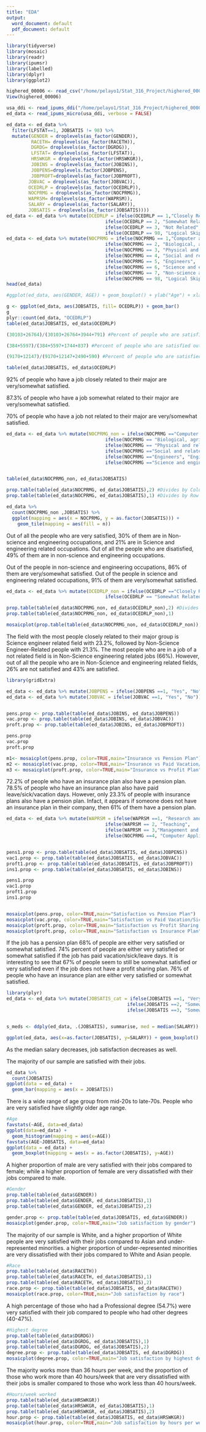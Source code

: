 ```yaml
---
title: "EDA"
output:
  word_document: default
  pdf_document: default
---
```


```r
library(tidyverse)
library(mosaic)
library(readr)
library(ipumsr)
library(labelled)
library(dplyr)
library(ggplot2)

highered_00006 <- read_csv("/home/pelayo1/Stat_316_Project/highered_00006.csv")
View(highered_00006)
```

```r
usa_ddi <- read_ipums_ddi("/home/pelayo1/Stat_316_Project/highered_00006.xml")
ed_data <- read_ipums_micro(usa_ddi, verbose = FALSE)

ed_data <- ed_data %>% 
  filter(LFSTAT==1, JOBSATIS != 98) %>%
  mutate(GENDER = droplevels(as_factor(GENDER)), 
         RACETH= droplevels(as_factor(RACETH)), 
         DGRDG= droplevels(as_factor(DGRDG)), 
         LFSTAT= droplevels(as_factor(LFSTAT)), 
         HRSWKGR = droplevels(as_factor(HRSWKGR)), 
         JOBINS = droplevels(as_factor(JOBINS)),
         JOBPENS=droplevels.factor(JOBPENS),
         JOBPROFT=droplevels(as_factor(JOBPROFT),
        JOBVAC = droplevels(as_factor(JOBVAC)),
        OCEDRLP = droplevels(as_factor(OCEDRLP)), 
        NOCPRMG = droplevels(as_factor(NOCPRMG)),
        WAPRSM= droplevels(as_factor(WAPRSM)),
        SALARY = droplevels(as_factor(SALARY)), 
        JOBSATIS = droplevels(as_factor(JOBSATIS))))
ed_data <- ed_data %>% mutate(OCEDRLP = ifelse(OCEDRLP == 1,"Closely Related",
                                    ifelse(OCEDRLP == 2, "Somewhat Related",
                                    ifelse(OCEDRLP == 3, "Not Related",
                                    ifelse(OCEDRLP == 98, "Logical Skip", NA)))))
ed_data <- ed_data %>% mutate(NOCPRMG = ifelse(NOCPRMG == 1,"Computer and mathematical scientists ",
                                    ifelse(NOCPRMG == 2, "Biological, agricultural and other life scientists",
                                    ifelse(NOCPRMG == 3, "Physical and related scientists",
                                    ifelse(NOCPRMG == 4, "Social and related scientists",
                                    ifelse(NOCPRMG == 5, "Engineers",
                                    ifelse(NOCPRMG == 6, "Science and engineering related occupations ",
                                    ifelse(NOCPRMG == 7, "Non-science and engineering occupations ",
                                    ifelse(NOCPRMG == 98, "Logical Skip", NA)))))))))
head(ed_data)
```


```r
#ggplot(ed_data, aes(GENDER, AGE)) + geom_boxplot() + ylab("Age") + xlab("Gender")

g <- ggplot(ed_data, aes(JOBSATIS, fill= OCEDRLP)) + geom_bar()
g
plyr::count(ed_data, "OCEDRLP")
table(ed_data$JOBSATIS, ed_data$OCEDRLP)

(30103+26764)/(30103+26764+3944+791) #Percent of people who are satisfied out of people who's jobs are closely related to their major

(384+5597)/(384+5597+1744+837) #Percent of people who are satisfied out of people who's jobs are not related to their major

(9170+12147)/(9170+12147+2490+590) #Percent of people who are satisfied out of people who's jobs are somewhat related to their major

table(ed_data$JOBSATIS, ed_data$OCEDRLP)

```

92% of people who have a job closely related to their major are very/somewhat satisfied. 

87.3% of people who have a job somewhat related to their major are very/somewhat satisfied. 

70% of people who have a job not related to their major are very/somewhat satisfied. 


```r
ed_data <- ed_data %>% mutate(NOCPRMG_non = ifelse(NOCPRMG =="Computer and mathematical scientists ", "MSCS",
                                    ifelse(NOCPRMG == "Biological, agricultural and other life scientists", "Bio",
                                    ifelse(NOCPRMG == "Physical and related scientists", "Physics",
                                    ifelse(NOCPRMG =="Social and related scientists", "Social",
                                    ifelse(NOCPRMG =="Engineers", "Engineers",
                                    ifelse(NOCPRMG =="Science and engineering related occupations ", "S-Engineer-related", "NS-Engineer-related")))))))


table(ed_data$NOCPRMG_non, ed_data$JOBSATIS)

prop.table(table(ed_data$NOCPRMG, ed_data$JOBSATIS),2) #Divides by Column
prop.table(table(ed_data$NOCPRMG, ed_data$JOBSATIS),1) #Divides by Row

ed_data %>% 
  count(NOCPRMG_non ,JOBSATIS) %>%  
  ggplot(mapping = aes(x = NOCPRMG, y = as.factor(JOBSATIS))) +
    geom_tile(mapping = aes(fill = n))

```

Out of all the people who are very satisfied, 30% of them are in Non-science and engineering occupations, and 21% are in Science and engineering related occupations. Out of all the people who are disatisfied, 49% of them are in non-science and engineering occupations. 

Out of the people in non-science and engineering occupations, 86% of them are very/somewhat satisfied. Out of the people in science and engineering related occupations, 91% of them are very/somewhat satisfied. 

```r
ed_data <- ed_data %>% mutate(OCEDRLP_non = ifelse(OCEDRLP =="Closely Related", "Close",
                                    ifelse(OCEDRLP == "Somewhat Related", "Somewhat", "Not")))

prop.table(table(ed_data$NOCPRMG_non, ed_data$OCEDRLP_non),2) #Divides by Column
prop.table(table(ed_data$NOCPRMG_non, ed_data$OCEDRLP_non),1)

mosaicplot(prop.table(table(ed_data$NOCPRMG_non, ed_data$OCEDRLP_non)), color=TRUE,main="Overall NOCPRMG vs OCEDRLP Proportions")

```

The field with the most people closely related to their major group is Science engineer related field with 23.2%, followed by Non-Science Engineer-Related people with 21.3%. The most people who are in a job of a not related field is in Non-Science engineering related jobs (66%). However, out of all the people who are in Non-Science and engineering related fields, 26% are not satisfied and 43% are satisfied. 


```r
library(gridExtra) 

ed_data <- ed_data %>% mutate(JOBPENS = ifelse(JOBPENS ==1, "Yes", "No"))
ed_data <- ed_data %>% mutate(JOBVAC = ifelse(JOBVAC ==1, "Yes", "No"))


pens.prop <- prop.table(table(ed_data$JOBINS, ed_data$JOBPENS))
vac.prop <- prop.table(table(ed_data$JOBINS, ed_data$JOBVAC))
proft.prop <- prop.table(table(ed_data$JOBINS, ed_data$JOBPROFT))

pens.prop
vac.prop
proft.prop

m1<- mosaicplot(pens.prop, color=TRUE,main="Insurance vs Pension Plan")
m2 <- mosaicplot(vac.prop, color=TRUE,main="Insurance vs Paid Vacation/Sick/Leave")
m3 <- mosaicplot(proft.prop, color=TRUE,main="Insurance vs Profit Plan")
```

72.2% of people who have an insurance plan also have a pension plan. 78.5% of people who have an insurance plan also have paid leave/sick/vacation days. However, only 23.3% of people with insurance plans also have a pension plan. Infact, it appears if someone does not have an insurance plan in their company, then 61% of them have a pension plan.

```r
ed_data <- ed_data %>% mutate(WAPRSM = ifelse(WAPRSM ==1, "Research and Development",
                                    ifelse(WAPRSM == 2, "Teaching",
                                    ifelse(WAPRSM == 3,"Management and Administration", 
                                    ifelse(NOCPRMG ==4, "Computer Applications", "Other")))))



```


```r
pens1.prop <- prop.table(table(ed_data$JOBSATIS, ed_data$JOBPENS))
vac1.prop <- prop.table(table(ed_data$JOBSATIS, ed_data$JOBVAC))
proft1.prop <- prop.table(table(ed_data$JOBSATIS, ed_data$JOBPROFT))
ins1.prop <- prop.table(table(ed_data$JOBSATIS, ed_data$JOBINS))

pens1.prop
vac1.prop
proft1.prop
ins1.prop


mosaicplot(pens.prop, color=TRUE,main="Satisfaction vs Pension Plan")
mosaicplot(vac.prop, color=TRUE,main="Satisfaction vs Paid Vacation/Sick/Leave")
mosaicplot(proft.prop, color=TRUE,main="Satisfaction vs Profit Sharing Plan")
mosaicplot(proft.prop, color=TRUE,main="Satisfaction vs Insurance Plan")


```

If the job has a pension plan 68% of people are either very satisfied or somewhat satisfied. 74% percent of people are either very satisfied or somewhat satisfied if the job has paid vacation/sick/leave days. It is interesting to see that 67% of people seem to still be somewhat satisfied or very satisfied even if the job does not have a profit sharing plan. 76% of people who have an insurance plan are either very satisfied or somewhat satisfied.


```r
library(plyr)
ed_data <- ed_data %>% mutate(JOBSATIS_cat = ifelse(JOBSATIS ==1, "Very Satisfied",
                                            ifelse(JOBSATIS ==2, "Somewhat Satisfied",
                                            ifelse(JOBSATIS ==3, "Somewhat Disatisfied","Very Disatisfied"))))


s_meds <- ddply(ed_data, .(JOBSATIS), summarise, med = median(SALARY))

ggplot(ed_data, aes(x=as.factor(JOBSATIS), y=SALARY)) + geom_boxplot() + xlab("Job Satisfaction") + ylab("Salary") +  geom_text(data = s_meds, aes(x = JOBSATIS, y = med, label = med), size = 3, vjust = -1.5)

```

As the median salary decreases, job satisfaction decreases as well. 

The majority of our sample are satisfied with their jobs. 
```r
ed_data %>%
  count(JOBSATIS)
ggplot(data = ed_data) + 
  geom_bar(mapping = aes(x = JOBSATIS))
```
There is a wide range of age group from mid-20s to late-70s. People who are very satisfied have slightly older age range. 
```r
#Age
favstats(~AGE, data=ed_data)
ggplot(data=ed_data) + 
  geom_histogram(mapping = aes(x=AGE))
favstats(AGE~JOBSATIS, data=ed_data)
ggplot(data = ed_data) + 
  geom_boxplot(mapping = aes(x = as.factor(JOBSATIS), y=AGE))
```
A higher proportion of male are very satisfied with their jobs compared to female; while a higher proportion of female are very dissatisfied with their jobs compared to male. 
```r
#Gender
prop.table(table(ed_data$GENDER))
prop.table(table(ed_data$GENDER, ed_data$JOBSATIS),1)
prop.table(table(ed_data$GENDER, ed_data$JOBSATIS),2)

gender.prop <- prop.table(table(ed_data$JOBSATIS, ed_data$GENDER))
mosaicplot(gender.prop, color=TRUE,main="Job satisfaction by gender")
```
The majority of our sample is White, and a higher proportion of White people are very satisfied with their jobs compared to Asian and under-represented minorities. a higher proportion of under-represented minorities are very dissatisfied with their jobs compared to White and Asian people. 
```r
#Race
prop.table(table(ed_data$RACETH))
prop.table(table(ed_data$RACETH, ed_data$JOBSATIS),1)
prop.table(table(ed_data$RACETH, ed_data$JOBSATIS),2)
race.prop <- prop.table(table(ed_data$JOBSATIS, ed_data$RACETH))
mosaicplot(race.prop, color=TRUE,main="Job satisfaction by race")
```
A high percentage of those who had a Professional degree (54.7%) were very satisfied with their job compared to people who had other degrees (40-47%). 
```r
#Highest degree
prop.table(table(ed_data$DGRDG))
prop.table(table(ed_data$DGRDG, ed_data$JOBSATIS),1)
prop.table(table(ed_data$DGRDG, ed_data$JOBSATIS),2)
degree.prop <- prop.table(table(ed_data$JOBSATIS, ed_data$DGRDG))
mosaicplot(degree.prop, color=TRUE,main="Job satisfaction by highest degree")
```
The majority works more than 36 hours per week, and the proportion of those who work more than 40 hours/week that are very dissatisfied with their jobs is smaller compared to those who work less than 40 hours/week. 
```r
#Hours/week worked
prop.table(table(ed_data$HRSWKGR))
prop.table(table(ed_data$HRSWKGR, ed_data$JOBSATIS),1)
prop.table(table(ed_data$HRSWKGR, ed_data$JOBSATIS),2)
hour.prop <- prop.table(table(ed_data$JOBSATIS, ed_data$HRSWKGR))
mosaicplot(hour.prop, color=TRUE,main="Job satisfaction by hours per week worked")
```

